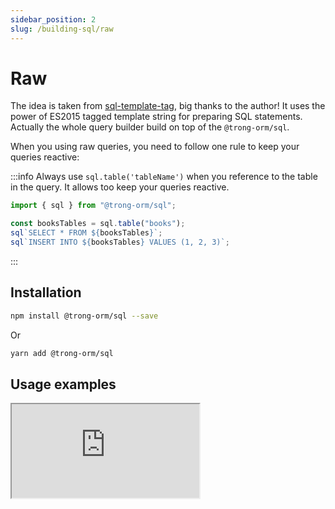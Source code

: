 ```yaml
---
sidebar_position: 2
slug: /building-sql/raw
---
```


# Raw

The idea is taken from [sql-template-tag](https://github.com/blakeembrey/sql-template-tag), big thanks to the author! It uses the power of ES2015 tagged template string for preparing SQL statements. Actually the whole query builder build on top of the `@trong-orm/sql`.

When you using raw queries, you need to follow one rule to keep your queries reactive:

:::info
Always use `sql.table('tableName')` when you reference to the table in the query. It allows too keep your queries reactive.

```typescript
import { sql } from "@trong-orm/sql";

const booksTables = sql.table("books");
sql`SELECT * FROM ${booksTables}`;
sql`INSERT INTO ${booksTables} VALUES (1, 2, 3)`;
```

:::

## Installation

```bash
npm install @trong-orm/sql --save
```

Or

```bash
yarn add @trong-orm/sql
```

## Usage examples

<iframe
  src="https://codesandbox.io/embed/spring-cloud-o3uke2?fontsize=14&hidenavigation=1&theme=dark&view=editor"
  style={{
    width: "100%",
    height: "500px",
    border: 0,
    "border-radius": "4px",
    overflow: "hidden",
  }}
  title="@trong-orm/sql example"
  allow="accelerometer; ambient-light-sensor; camera; encrypted-media; geolocation; gyroscope; hid; microphone; midi; payment; usb; vr; xr-spatial-tracking"
  sandbox="allow-forms allow-modals allow-popups allow-presentation allow-same-origin allow-scripts"
></iframe>
